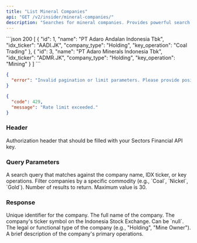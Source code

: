 ```yaml
---
title: "List Mineral Companies"
api: "GET /v2/insider/mineral-companies/"
description: "Searches for mineral companies. Provides powerful search across name, ticker, and key operations, and allows filtering by commodity."
---
```


<ResponseExample>
```json 200
[
    {
        "id": 1,
        "name": "PT Adaro Andalan Indonesia Tbk",
        "idx_ticker": "AADI.JK",
        "company_type": "Holding",
        "key_operation": "Coal Trading"
    },
    {
        "id": 3,
        "name": "PT Adaro Minerals Indonesia Tbk",
        "idx_ticker": "ADMR.JK",
        "company_type": "Holding",
        "key_operation": "Mining"
    }
]
```

```json 400
{
  "error": "Invalid pagination or limit parameters. Please provide positive integers."
}
```

```json 429
{
  "code": 429,
  "message": "Rate limit exceeded."
}
```

</ResponseExample>

### Header

<ParamField header="Authorization" type="string" required>
  Authorization header that should be filled with your Sectors Financial API
  key.
</ParamField>

### Query Parameters

<ParamField query="keyword" type="string">
  A search query that matches against the company name, IDX ticker, or key
  operations.
</ParamField>
<ParamField query="commodity" type="string">
  Filter companies by a specific commodity (e.g., `Coal`, `Nickel`, `Gold`).
</ParamField>
<ParamField query="limit" type="integer" default="20">
  Number of results to return. Maximum value is 30.
</ParamField>

### Response

<ResponseField name="[]" type="Company">
  <Expandable title="Company properties">
    <ResponseField name="id" type="integer">
      Unique identifier for the company.
    </ResponseField>
    <ResponseField name="name" type="string">
      The full name of the company.
    </ResponseField>
    <ResponseField name="idx_ticker" type="string | null">
      The company's ticker symbol on the Indonesia Stock Exchange. Can be
      `null`.
    </ResponseField>
    <ResponseField name="company_type" type="string">
      The legal or functional type of the company (e.g., "Holding", "Mine
      Owner").
    </ResponseField>
    <ResponseField name="key_operation" type="string">
      A brief description of the company's primary operations.
    </ResponseField>
  </Expandable>
</ResponseField>
